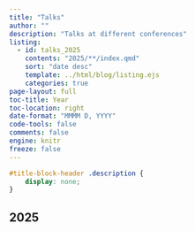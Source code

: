 ```yaml
---
title: "Talks"
author: ""
description: "Talks at different conferences"
listing:
  - id: talks_2025
    contents: "2025/**/index.qmd"
    sort: "date desc"
    template: ../html/blog/listing.ejs
    categories: true
page-layout: full
toc-title: Year
toc-location: right
date-format: "MMMM D, YYYY"
code-tools: false
comments: false
engine: knitr
freeze: false
---
```


```css
#title-block-header .description {
    display: none;
}
```
## 2025

:::{#talks_2025}
:::


